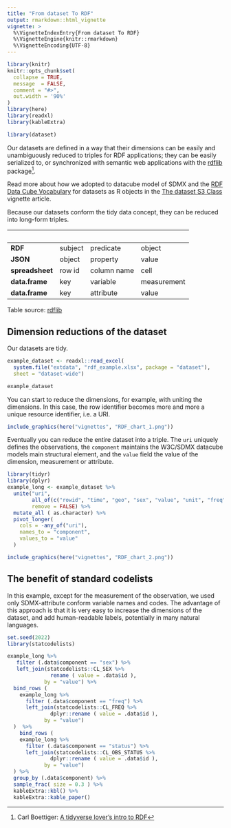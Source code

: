 ```yaml
---
title: "From dataset To RDF"
output: rmarkdown::html_vignette
vignette: >
  %\VignetteIndexEntry{From dataset To RDF}
  %\VignetteEngine{knitr::rmarkdown}
  %\VignetteEncoding{UTF-8}
---
```


```r
library(knitr)
knitr::opts_chunk$set(
  collapse = TRUE,
  message  = FALSE,
  comment = "#>",
  out.width = '90%'
)
library(here)
library(readxl)
library(kableExtra)
```

```r
library(dataset)
```

Our datasets are defined in a way that their dimensions can be easily and unambiguously reduced to triples for RDF applications; they can be easily serialized to, or synchronized with semantic web applications with the [rdflib](https://cran.r-project.org/package=rdflib/vignettes/rdf_intro.html) package^[Carl Boettiger: [A tidyverse lover’s intro to RDF](https://cran.r-project.org/package=rdflib/vignettes/rdf_intro.html)].

Read more about how we adopted to datacube model of SDMX and the [RDF Data Cube Vocabulary](https://www.w3.org/TR/vocab-data-cube/) for datasets as R objects in the [The dataset S3 Class](https://dataset.dataobservatory.eu/articles/RDF.html) vignette article.

Because our datasets conform the tidy data concept, they can be reduced into long-form triples. 



&nbsp;          | &nbsp;  | &nbsp;      | &nbsp;
----------------|---------|-------------|-------------
**RDF**         | subject | predicate   | object         
**JSON**        | object  | property    | value
**spreadsheet** | row id  | column name | cell
**data.frame**  | key     | variable    | measurement
**data.frame**  | key     | attribute   | value  


Table source: [rdflib](https://cran.r-project.org/package=rdflib/vignettes/rdf_intro.html)

## Dimension reductions of the dataset

Our datasets are tidy. 

```r
example_dataset <- readxl::read_excel(
  system.file("extdata", "rdf_example.xlsx", package = "dataset"), 
  sheet = "dataset-wide")
```

```r
example_dataset
```


You can start to reduce the dimensions, for example, with uniting the dimensions. In this case, the row identifier becomes more and more a unique resource identifier, i.e. a URI.

```r
include_graphics(here("vignettes", "RDF_chart_1.png"))
```

Eventually you can reduce the entire dataset into a triple. The `uri` uniquely defines the observations, the `component` maintains the W3C/SDMX datacube models main structural element, and the `value` field the value of the dimension, measurement or attribute.

```r
library(tidyr)
library(dplyr)
example_long <- example_dataset %>%
  unite("uri", 
        all_of(c("rowid", "time", "geo", "sex", "value", "unit", "freq", "status")), 
        remove = FALSE) %>%
  mutate_all ( as.character) %>%
  pivot_longer(
    cols = -any_of("uri"),
    names_to = "component",
    values_to = "value"
  )
```


```r
include_graphics(here("vignettes", "RDF_chart_2.png"))
```

## The benefit of standard codelists

In this example, except for the measurement of the observation, we used only SDMX-attribute conform variable names and codes.  The advantage of this approach is that it is very easy to increase the dimensions of the dataset, and add human-readable labels, potentially in many natural languages.

```r
set.seed(2022)
library(statcodelists)

example_long %>%
   filter (.data$component == "sex") %>%
   left_join(statcodelists::CL_SEX %>%
              rename ( value = .data$id ), 
            by = "value") %>%
  bind_rows (
    example_long %>%
      filter (.data$component == "freq") %>%
      left_join(statcodelists::CL_FREQ %>%
              dplyr::rename ( value = .data$id ), 
            by = "value") 
  )  %>% 
    bind_rows (
    example_long %>%
      filter (.data$component == "status") %>%
      left_join(statcodelists::CL_OBS_STATUS %>%
              dplyr::rename ( value = .data$id ), 
            by = "value") 
  ) %>%
  group_by (.data$component) %>%
  sample_frac( size = 0.3 ) %>%
  kableExtra::kbl() %>%
  kableExtra::kable_paper()

```

